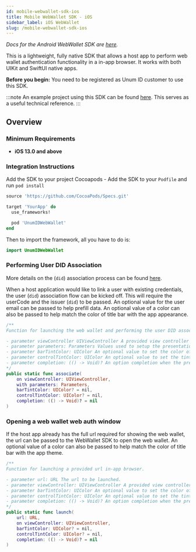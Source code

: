 ```yaml
---
id: mobile-webwallet-sdk-ios
title: Mobile WebWallet SDK - iOS
sidebar_label: iOS WebWallet
slug: /mobile-webwallet-sdk-ios
---
```



*Docs for the Android WebWallet SDK are [here](mobile-webwallet-sdk-android).*

This is a lightweight, fully native SDK that allows a host app to perform web wallet authentication functionality in a in-app browser. It works with both UIKit and SwiftUI native apps.

**Before you begin:** You need to be registered as Unum ID customer to use this SDK.

:::note
An example project using this SDK can be found [here](https://github.com/UnumID/UnumIDWebWallet-iOS). This serves as a useful technical reference.
:::

## Overview

### Minimum Requirements
- **iOS 13.0 and above**

### Integration Instructions

Add the SDK to your project
Cocoapods - Add the SDK to your `Podfile` and run `pod install`

```ruby
source 'https://github.com/CocoaPods/Specs.git'

target 'YourApp' do
  use_frameworks!

  pod 'UnumIDWebWallet'
end
```

Then to import the framework, all you have to do is:

```swift
import UnumIDWebWallet
```

### Performing User DID Association

More details on the <Tip type="DID"/> (`did`) association process can be found [here](https://docs.unumid.co/1-click-or-free-use-case#associate-users-with-dids).

When a host application would like to link a user with existing <Tip type="credential">credentials</Tip>, the user <Tip type="DID"/> (`did`) association flow can be kicked off. This will require the userCode and the <Tip type="issuer">issuer</Tip> <Tip type="DID"/> (`did`) to be passed. An optional value for the user email can be passed to help prefill data. An optional value of a color can also be passed to help match the color of title bar with the app appearance.

``` swift
/**
Function for launching the web wallet and performing the user DID association flow.

- parameter viewController UIViewController A provided view controller to launch the Web Wallet controller.
- parameter parameters: Parameters Values used to setup the presentation.
- parameter barTintColor: UIColor An optional value to set the color of the navigation bar.
- parameter controlTintColor: UIColor An optional value to set the tint color of the controls.
- parameter completion: (() -> Void)? An option completion when the presentation is finished.
*/
public static func associate(
    on viewController: UIViewController,
    with parameters: Parameters,
    barTintColor: UIColor? = nil,
    controlTintColor: UIColor? = nil,
    completion: (() -> Void)? = nil
)
```


### Opening a web wallet web auth window

If the host app already has the full url required for showing the web wallet, the url can be passed to the WebWallet SDK to open the web wallet.  An optional value of a color can also be passed to help match the color of title bar with the app theme.

``` swift
/**
Function for launching a provided url in-app browser.

- parameter url: URL The url to be launched.
- parameter viewController: UIViewController A provided view controller to launch the Web Wallet controller.
- parameter barTintColor: UIColor An optional value to set the color of the navigation bar.
- parameter controlTintColor: UIColor An optional value to set the tint color of the controls.
- parameter completion: (() -> Void)? An option completion when the presentation is finished.
*/
public static func launch(
    url: URL,
    on viewController: UIViewController,
    barTintColor: UIColor? = nil,
    controlTintColor: UIColor? = nil,
    completion: (() -> Void)? = nil
)
```
